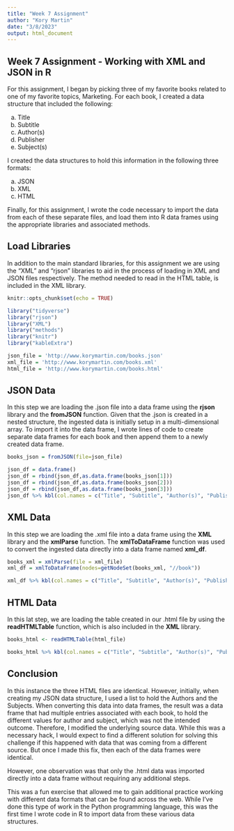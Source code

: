 ```yaml
---
title: "Week 7 Assignment"
author: "Kory Martin"
date: "3/8/2023"
output: html_document
---
```


## Week 7 Assignment - Working with XML and JSON in R
For this assignment, I began by picking three of my favorite books related to one of my favorite topics, Marketing. For each book, I created a data structure that included the following:

(a) Title
(b) Subtitle
(c) Author(s)
(d) Publisher
(e) Subject(s)

I created the data structures to hold this information in the following three formats: 

(a) JSON
(b) XML
(c) HTML

Finally, for this assignment, I wrote the code necessary to import the data from each of these separate files, and load them into R data frames using the appropriate libraries and associated methods. 

## Load Libraries
In addition to the main standard libraries, for this assignment we are using the "XML" and "rjson" libraries to aid in the process of loading in XML and JSON files respectively. The method needed to read in the HTML table, is included in the XML library. 


```r
knitr::opts_chunk$set(echo = TRUE)

library("tidyverse")
library("rjson")
library("XML")
library("methods")
library("knitr")
library("kableExtra")

json_file = 'http://www.korymartin.com/books.json'
xml_file = 'http://www.korymartin.com/books.xml'
html_file = 'http://www.korymartin.com/books.html'

```


## JSON Data

In this step we are loading the .json file into a data frame using the **rjson** library and the **fromJSON** function. Given that the .json is created in a nested structure, the ingested data is initially setup in a multi-dimensional array. To import it into the data frame, I wrote lines of code to create separate data frames for each book and then append them to a newly created data frame. 

```r

books_json = fromJSON(file=json_file)

json_df = data.frame()
json_df = rbind(json_df,as.data.frame(books_json[1]))
json_df = rbind(json_df,as.data.frame(books_json[2]))
json_df = rbind(json_df,as.data.frame(books_json[3]))
json_df %>% kbl(col.names = c("Title", "Subtitle", "Author(s)", "Publisher", "Subject(s)"))
```

## XML Data

In this step we are loading the .xml file into a data frame using the **XML** library and the **xmlParse** function. The **xmlToDataFrame** function was used to convert the ingested data directly into a data frame named **xml_df**. 

```r

books_xml = xmlParse(file = xml_file)
xml_df = xmlToDataFrame(nodes=getNodeSet(books_xml, "//book"))

xml_df %>% kbl(col.names = c("Title", "Subtitle", "Author(s)", "Publisher", "Subject(s)"))
```

## HTML Data

In this lat step, we are loading the table created in our .html file by using the **readHTMLTable** function, which is also included in the **XML** library. 

```r
books_html <- readHTMLTable(html_file)

books_html %>% kbl(col.names = c("Title", "Subtitle", "Author(s)", "Publisher", "Subject(s)"))
```

## Conclusion

In this instance the three HTML files are identical. However, initially, when creating my JSON data structure, I used a list to hold the Authors and the Subjects. When converting this data into data frames, the result was a data frame that had multiple entries associated with each book, to hold the different values for author and subject, which was not the intended outcome. Therefore, I modified the underlying source data. While this was a necessary hack, I would expect to find a different solution for solving this challenge if this happened with data that was coming from a different source. But once I made this fix, then each of the data frames were identical. 

However, one observation was that only the .html data was imported directly into a data frame without requiring any additional steps. 

This was a fun exercise that allowed me to gain additional practice working with different data formats that can be found across the web. While I've done this type of work in the Python programming language, this was the first time I wrote code in R to import data from these various data structures. 
